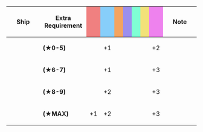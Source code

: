 {|class="wikitable" style="width:100%; text-align: center; vertical-align: middle;"
|-
! style="width: 20%;" | Ship
! style="width: 25%;" | Extra Requirement
! style="width: 5%; background-color: lightcoral;" | {{Firepower}}
! style="width: 5%; background-color: lightskyblue;" | {{Torpedo}}
! style="width: 5%; background-color: sandybrown;" | {{AA}}
! style="width: 5%; background-color: #9C8FEE;" | {{ASW}}
! style="width: 5%; background-color: #7fffd4;" | {{LOS}}
! style="width: 5%; background-color: #F2E279;" | {{Armor}}
! style="width: 5%; background-color: violet;" | {{Evasion}}
! style="width: 20%;" | Note
|-
! rowspan="4"| {{ShipLink|Kongou/Kai Ni C|Hiei/Kai Ni C|text=Kongou-class Kai Ni C}}
| style="text-align:left;" | '''(★0-5)'''
| || +1|| || || || || +2
| rowspan="4" style="text-align:left;" | 
|-
| style="text-align:left;" | '''(★6-7)'''
| || +1 || || || || || +3
|-
| style="text-align:left;" | '''(★8-9)'''
| || +2 || || || || || +3
|-
| style="text-align:left;" | '''(★MAX)'''
| +1 || +2 || || || || || +3
|}
